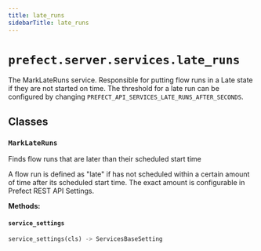 ```yaml
---
title: late_runs
sidebarTitle: late_runs
---
```


# `prefect.server.services.late_runs`



The MarkLateRuns service. Responsible for putting flow runs in a Late state if they are not started on time.
The threshold for a late run can be configured by changing `PREFECT_API_SERVICES_LATE_RUNS_AFTER_SECONDS`.


## Classes

### `MarkLateRuns` <sup><a href="https://github.com/prefecthq/prefect/blob/main/src/prefect/server/services/late_runs.py#L34"><Icon icon="github" size="14" /></a></sup>


Finds flow runs that are later than their scheduled start time

A flow run is defined as "late" if has not scheduled within a certain amount
of time after its scheduled start time. The exact amount is configurable in
Prefect REST API Settings.


**Methods:**

#### `service_settings` <sup><a href="https://github.com/prefecthq/prefect/blob/main/src/prefect/server/services/late_runs.py#L44"><Icon icon="github" size="14" /></a></sup>

```python
service_settings(cls) -> ServicesBaseSetting
```
